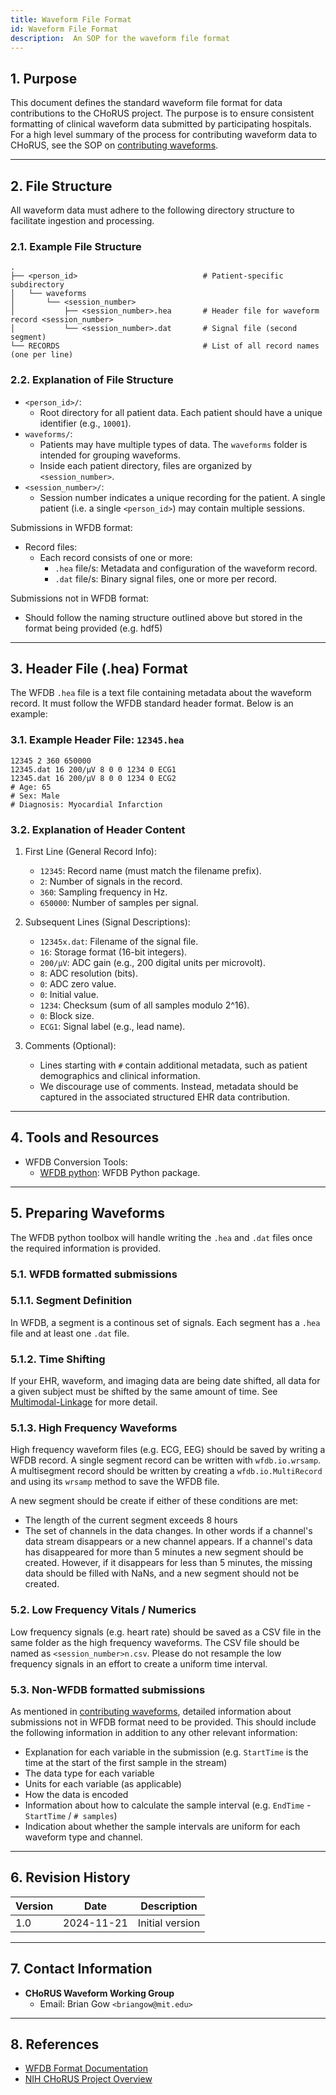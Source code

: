 ```yaml
---
title: Waveform File Format
id: Waveform File Format
description:  An SOP for the waveform file format
---
```


## 1. Purpose

This document defines the standard waveform file format for data contributions to the CHoRUS project. The purpose is to ensure consistent formatting of clinical waveform data submitted by participating hospitals. For a high level summary of the process for contributing waveform data to CHoRUS, see the SOP on [contributing waveforms](/Chorus_SOP/docs/Waveform-Data/).

---

## 2. File Structure

All waveform data must adhere to the following directory structure to facilitate ingestion and processing.

### 2.1. Example File Structure

```plaintext
.
├── <person_id>                            # Patient-specific subdirectory
│   └── waveforms
│       └── <session_number>
│           ├── <session_number>.hea       # Header file for waveform record <session_number>
│           └── <session_number>.dat       # Signal file (second segment)
└── RECORDS                                # List of all record names (one per line)
```

### 2.2. Explanation of File Structure

- `<person_id>/`:
  - Root directory for all patient data. Each patient should have a unique identifier (e.g., `10001`).
- `waveforms/`:
  - Patients may have multiple types of data. The `waveforms` folder is intended for grouping waveforms.
  - Inside each patient directory, files are organized by `<session_number>`.
- `<session_number>/`:
  - Session number indicates a unique recording for the patient. A single patient (i.e. a single `<person_id>`) may contain multiple sessions.

Submissions in WFDB format:
- Record files:
  - Each record consists of one or more:
    - `.hea` file/s: Metadata and configuration of the waveform record.
    - `.dat` file/s: Binary signal files, one or more per record.

Submissions not in WFDB format:
- Should follow the naming structure outlined above but stored in the format being provided (e.g. hdf5)

---

## 3. Header File (.hea) Format

The WFDB `.hea` file is a text file containing metadata about the waveform record. It must follow the WFDB standard header format. Below is an example:

### 3.1. Example Header File: `12345.hea`

```
12345 2 360 650000
12345.dat 16 200/μV 8 0 0 1234 0 ECG1
12345.dat 16 200/μV 8 0 0 1234 0 ECG2
# Age: 65
# Sex: Male
# Diagnosis: Myocardial Infarction
```

### 3.2. Explanation of Header Content

1. First Line (General Record Info):
    - `12345`: Record name (must match the filename prefix).
    - `2`: Number of signals in the record.
    - `360`: Sampling frequency in Hz.
    - `650000`: Number of samples per signal.

2. Subsequent Lines (Signal Descriptions):
    - `12345x.dat`: Filename of the signal file.
    - `16`: Storage format (16-bit integers).
    - `200/μV`: ADC gain (e.g., 200 digital units per microvolt).
    - `8`: ADC resolution (bits).
    - `0`: ADC zero value.
    - `0`: Initial value.
    - `1234`: Checksum (sum of all samples modulo 2^16).
    - `0`: Block size.
    - `ECG1`: Signal label (e.g., lead name).

3. Comments (Optional):
    - Lines starting with `#` contain additional metadata, such as patient demographics and clinical information.
    - We discourage use of comments. Instead, metadata should be captured in the associated structured EHR data contribution.

---

## 4. Tools and Resources

- WFDB Conversion Tools:
  - [WFDB python](https://github.com/MIT-LCP/wfdb-python): WFDB Python package.

---

## 5. Preparing Waveforms
The WFDB python toolbox will handle writing the `.hea` and `.dat` files once the required information is provided. 

### 5.1. WFDB formatted submissions

### 5.1.1. Segment Definition
In WFDB, a segment is a continous set of signals. Each segment has a `.hea` file and at least one `.dat` file.

### 5.1.2. Time Shifting
If your EHR, waveform, and imaging data are being date shifted, all data for a given subject must be shifted by the same amount
of time. See [Multimodal-Linkage](https://chorus-ai.github.io/Chorus_SOP/docs/Multimodal-Linkage/) for more detail.

### 5.1.3. High Frequency Waveforms
High frequency waveform files (e.g. ECG, EEG) should be saved by writing a WFDB record. A single segment record can be written
with `wfdb.io.wrsamp`. A multisegment record should be written by creating a `wfdb.io.MultiRecord` and using its `wrsamp` 
method to save the WFDB file. 

A new segment should be create if either of these conditions are met:
- The length of the current segment exceeds 8 hours
- The set of channels in the data changes. In other words if a channel's data stream disappears or a new channel appears. If 
a channel's data has disappeared for more than 5 minutes a new segment should be created. However, if it disappears for less
than 5 minutes, the missing data should be filled with NaNs, and a new segment should not be created. 

### 5.2. Low Frequency Vitals / Numerics
Low frequency signals (e.g. heart rate) should be saved as a CSV file in the same folder as the high frequency waveforms.
The CSV file should be named as `<session_number>n.csv`. Please do not resample the low frequency signals in an effort to 
create a uniform time interval. 

### 5.3. Non-WFDB formatted submissions
As mentioned in [contributing waveforms](/Chorus_SOP/docs/Waveform-Data/), detailed information about submissions not in
WFDB format need to be provided. This should include the following information in addition to any other relevant information:
- Explanation for each variable in the submission (e.g. `StartTime` is the time at the start of the first sample in the
stream)
- The data type for each variable
- Units for each variable (as applicable)
- How the data is encoded
- Information about how to calculate the sample interval (e.g. `EndTime` - `StartTime` / `# samples`)
- Indication about whether the sample intervals are uniform for each waveform type and channel.

---

## 6. Revision History

| Version | Date       | Description                                |
|---------|------------|--------------------------------------------|
| 1.0     | 2024-11-21 | Initial version                              |

---

## 7. Contact Information

- **CHoRUS Waveform Working Group**
  - Email: Brian Gow `<briangow@mit.edu>`

---

## 8. References

- [WFDB Format Documentation](https://wfdb.io/)
- [NIH CHoRUS Project Overview](https://chorus4ai.org/)
